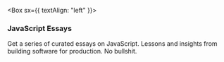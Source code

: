 
<Box sx={{ textAlign: "left" }}>

### JavaScript Essays

Get a series of curated essays on JavaScript. Lessons and insights from building software for production. No bullshit.

</Box>
